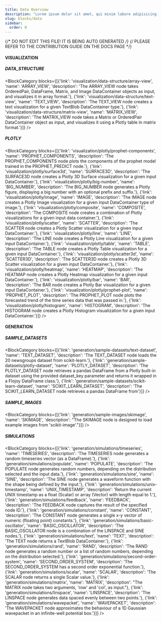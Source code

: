 ```yaml
---
title: Data Overview
description: "Lorem ipsum dolor sit amet, qui minim labore adipisicing minim sint cillum sint consectetur cupidatat."
slug: blocks/data
sidebar:
  order: 0
---
```


{/* DO NOT EDIT THIS FILE! IT IS BEING AUTO GENERATED */}
{/* PLEASE REFER TO THE CONTRIBUTION GUIDE ON THE DOCS PAGE */}


 #### VISUALIZATION
 ##### DATA_STRUCTURE
<BlockCategory blocks={[{'link': 'visualization/data-structure/array-view', 'name': 'ARRAY_VIEW', 'description': 'The ARRAY_VIEW node takes OrderedPair, DataFrame, Matrix, and Image DataContainer objects as input, and visualizes it in array format.'}, {'link': 'visualization/data-structure/text-view', 'name': 'TEXT_VIEW', 'description': 'The TEXT_VIEW node creates a text visualization for a given TextBlob DataContainer type.'}, {'link': 'visualization/data-structure/matrix-view', 'name': 'MATRIX_VIEW', 'description': 'The MATRIX_VIEW node takes a Matrix or OrderedPair DataContainer object as input, and visualizes it using a Plotly table in matrix format.'}]} />

 ##### PLOTLY
<BlockCategory blocks={[{'link': 'visualization/plotly/prophet-components', 'name': 'PROPHET_COMPONENTS', 'description': 'The PROPHET_COMPONENTS node plots the components of the prophet model trained in the PROPHET_PREDICT node.'}, {'link': 'visualization/plotly/surface3d', 'name': 'SURFACE3D', 'description': 'The SURFACE3D node creates a Plotly 3D Surface visualization for a given input DataContainer.'}, {'link': 'visualization/plotly/big-number', 'name': 'BIG_NUMBER', 'description': 'The BIG_NUMBER node generates a Plotly figure, displaying a big number with an optional prefix and suffix.'}, {'link': 'visualization/plotly/image', 'name': 'IMAGE', 'description': 'The IMAGE node creates a Plotly Image visualization for a given input DataContainer type of image.'}, {'link': 'visualization/plotly/composite', 'name': 'COMPOSITE', 'description': 'The COMPOSITE node creates a combination of Plotly visualizations for a given input data container.'}, {'link': 'visualization/plotly/scatter', 'name': 'SCATTER', 'description': 'The SCATTER node creates a Plotly Scatter visualization for a given input DataContainer.'}, {'link': 'visualization/plotly/line', 'name': 'LINE', 'description': 'The LINE node creates a Plotly Line visualization for a given input DataContainer.'}, {'link': 'visualization/plotly/table', 'name': 'TABLE', 'description': 'The TABLE node creates a Plotly Table visualization for a given input DataContainer.'}, {'link': 'visualization/plotly/scatter3d', 'name': 'SCATTER3D', 'description': 'The SCATTER3D node creates a Plotly 3D Scatter visualization for a given input DataContainer.'}, {'link': 'visualization/plotly/heatmap', 'name': 'HEATMAP', 'description': 'The HEATMAP node creates a Plotly Heatmap visualization for a given input DataContainer.'}, {'link': 'visualization/plotly/bar', 'name': 'BAR', 'description': 'The BAR node creates a Plotly Bar visualization for a given input DataContainer.'}, {'link': 'visualization/plotly/prophet-plot', 'name': 'PROPHET_PLOT', 'description': 'The PROPHET_PLOT node plots the forecasted trend of the time series data that was passed in.'}, {'link': 'visualization/plotly/histogram', 'name': 'HISTOGRAM', 'description': 'The HISTOGRAM node creates a Plotly Histogram visualization for a given input DataContainer.'}]} />


 #### GENERATION
 ##### SAMPLE_DATASETS
<BlockCategory blocks={[{'link': 'generation/sample-datasets/text-dataset', 'name': 'TEXT_DATASET', 'description': 'The TEXT_DATASET node loads the 20 newsgroups dataset from scikit-learn.'}, {'link': 'generation/sample-datasets/plotly-dataset', 'name': 'PLOTLY_DATASET', 'description': 'The PLOTLY_DATASET node retrieves a pandas DataFrame from a Plotly built-in dataset using the provided dataset_key parameter and returns it wrapped in a Flojoy DataFrame class.'}, {'link': 'generation/sample-datasets/scikit-learn-dataset', 'name': 'SCIKIT_LEARN_DATASET', 'description': 'The SCIKIT_LEARN_DATASET node retrieves a pandas DataFrame from'}]} />

 ##### SAMPLE_IMAGES
<BlockCategory blocks={[{'link': 'generation/sample-images/skimage', 'name': 'SKIMAGE', 'description': "The SKIMAGE node is designed to load example images from 'scikit-image'."}]} />

 ##### SIMULATIONS
<BlockCategory blocks={[{'link': 'generation/simulations/timeseries', 'name': 'TIMESERIES', 'description': 'The TIMESERIES node generates a random timeseries vector (as a DataFrame).'}, {'link': 'generation/simulations/populate', 'name': 'POPULATE', 'description': 'The POPULATE node generates random numbers, depending on the distribution selected and the input data.'}, {'link': 'generation/simulations/sine', 'name': 'SINE', 'description': 'The SINE node generates a waveform function with the shape being defined by the input.'}, {'link': 'generation/simulations/unix-timestamp', 'name': 'UNIX_TIMESTAMP', 'description': 'Return the current UNIX timestamp as a float (Scalar) or array (Vector) with length equal to 1.'}, {'link': 'generation/simulations/feedback', 'name': 'FEEDBACK', 'description': 'The FEEDBACK node captures the result of the specified node ID.'}, {'link': 'generation/simulations/constant', 'name': 'CONSTANT', 'description': 'The CONSTANT node generates a single x-y vector of numeric (floating point) constants.'}, {'link': 'generation/simulations/basic-oscillator', 'name': 'BASIC_OSCILLATOR', 'description': 'The BASIC_OSCILLATOR node is a combination of the LINSPACE and SINE nodes.'}, {'link': 'generation/simulations/text', 'name': 'TEXT', 'description': 'The TEXT node returns a TextBlob DataContainer.'}, {'link': 'generation/simulations/rand', 'name': 'RAND', 'description': 'The RAND node generates a random number or a list of random numbers, depending on the distribution selected.'}, {'link': 'generation/simulations/second-order-system', 'name': 'SECOND_ORDER_SYSTEM', 'description': 'The SECOND_ORDER_SYSTEM has a second order exponential function.'}, {'link': 'generation/simulations/scalar', 'name': 'SCALAR', 'description': 'The SCALAR node returns a single Scalar value.'}, {'link': 'generation/simulations/matrix', 'name': 'MATRIX', 'description': "The MATRIX node takes two arguments, 'row' and 'col', as input."}, {'link': 'generation/simulations/linspace', 'name': 'LINSPACE', 'description': 'The LINSPACE node generates data spaced evenly between two points.'}, {'link': 'generation/simulations/wavepacket', 'name': 'WAVEPACKET', 'description': 'The WAVEPACKET node approximates the behaviour of a 1D Gaussian wavepacket in an infinite-well potential box.'}]} />

